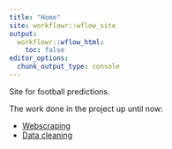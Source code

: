 ```yaml
---
title: "Home"
site: workflowr::wflow_site
output:
  workflowr::wflow_html:
    toc: false
editor_options:
  chunk_output_type: console
---
```


Site for football predictions.

The work done in the project up until now:

- [Webscraping](webscraping.html)
- [Data cleaning](data_cleaning.html)
